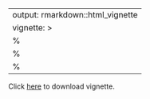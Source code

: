 
---
output: rmarkdown::html_vignette
vignette: >
  %\VignetteIndexEntry{pkgdown}
  %\VignetteEngine{knitr::rmarkdown}
  %\VignetteEncoding{UTF-8}
---

Click [here](https://bioconductor.org/packages/devel/bioc/vignettes/semisup/inst/doc/semisup.pdf) to download vignette.

<div>
 <object data="https://bioconductor.org/packages/devel/bioc/vignettes/semisup/inst/doc/semisup.pdf" type="application/pdf" width="130%" height="600px">
  <embed src="https://bioconductor.org/packages/devel/bioc/vignettes/semisup/inst/doc/semisup.pdf" type="application/pdf">
 </object>
</div>
